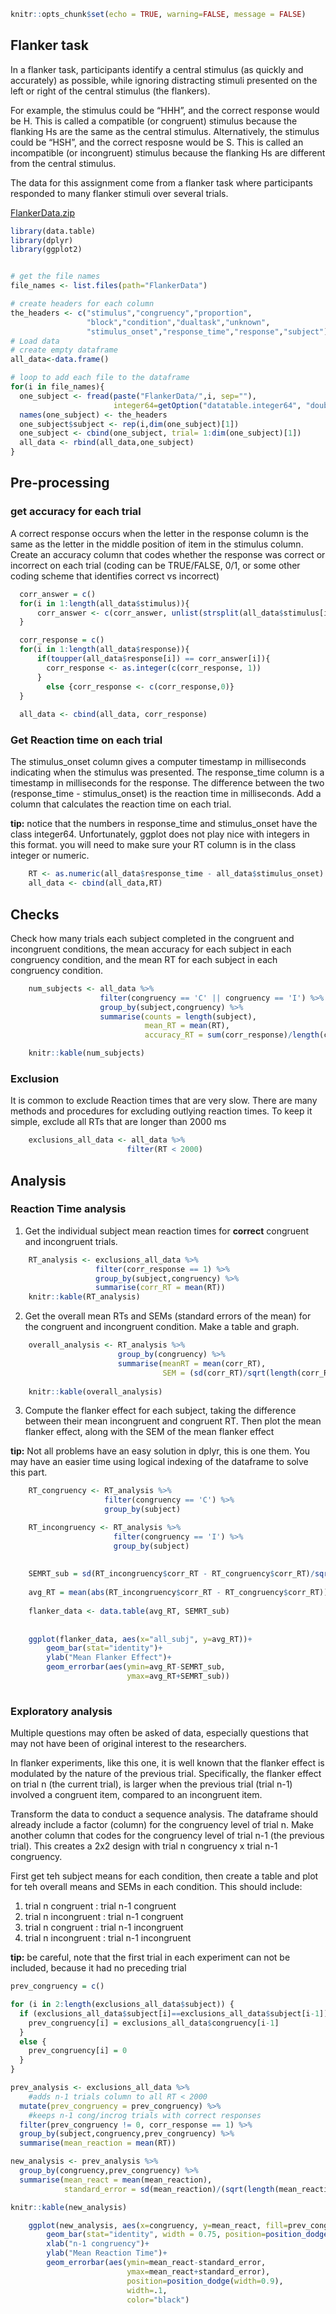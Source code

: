 ```r
knitr::opts_chunk$set(echo = TRUE, warning=FALSE, message = FALSE)
```

## Flanker task

In a flanker task, participants identify a central stimulus (as quickly and accurately) as possible, while ignoring distracting stimuli presented on the left or right of the central stimulus (the flankers). 

For example, the stimulus could be "HHH", and the correct response would be H. This is called a compatible (or congruent) stimulus because the flanking Hs are the same as the central stimulus. Alternatively, the stimulus could be "HSH", and the correct resposne would be S. This is called an incompatible (or incongruent) stimulus because the flanking Hs are different from the central stimulus. 

The data for this assignment come from a flanker task where participants responded to many flanker stimuli over several trials. 

[FlankerData.zip](https://crumplab.github.io/psyc7709/Presentations/FlankerData.zip)



```r
library(data.table)
library(dplyr)
library(ggplot2)


# get the file names
file_names <- list.files(path="FlankerData")

# create headers for each column
the_headers <- c("stimulus","congruency","proportion",
                 "block","condition","dualtask","unknown",
                 "stimulus_onset","response_time","response","subject")
# Load data
# create empty dataframe
all_data<-data.frame()

# loop to add each file to the dataframe
for(i in file_names){
  one_subject <- fread(paste("FlankerData/",i, sep=""), 
                       integer64=getOption("datatable.integer64", "double"))
  names(one_subject) <- the_headers
  one_subject$subject <- rep(i,dim(one_subject)[1])
  one_subject <- cbind(one_subject, trial= 1:dim(one_subject)[1])
  all_data <- rbind(all_data,one_subject)
}

```

## Pre-processing

### get accuracy for each trial

A correct response occurs when the letter in the response column is the same as the letter in the middle position of item in the stimulus column. Create an accuracy column that codes whether the response was correct or incorrect on each trial (coding can be TRUE/FALSE, 0/1, or some other coding scheme that identifies correct vs incorrect)

```r
  corr_answer = c()
  for(i in 1:length(all_data$stimulus)){
      corr_answer <- c(corr_answer, unlist(strsplit(all_data$stimulus[i], ""))[2])
  }

  corr_response = c()
  for(i in 1:length(all_data$response)){
      if(toupper(all_data$response[i]) == corr_answer[i]){
        corr_response <- as.integer(c(corr_response, 1))
      }
        else {corr_response <- c(corr_response,0)}
  }
  
  all_data <- cbind(all_data, corr_response)
```

### Get Reaction time on each trial

The stimulus_onset column gives a computer timestamp in milliseconds indicating when the stimulus was presented. The response_time column is a timestamp in milliseconds for the response. The difference between the two (response_time  - stimulus_onset) is the reaction time in milliseconds. Add a column that calculates the reaction time on each trial.

**tip:** notice that the numbers in response_time and stimulus_onset have the class integer64. Unfortunately, ggplot does not play nice with integers in this format. you will need to make sure your RT column is in the class integer or numeric.

```r
    RT <- as.numeric(all_data$response_time - all_data$stimulus_onset)
    all_data <- cbind(all_data,RT)

```


## Checks

Check how many trials each subject completed in the congruent and incongruent conditions, the mean accuracy for each subject in each congruency condition, and the mean RT for each subject in each congruency condition.

```r
    num_subjects <- all_data %>%
                    filter(congruency == 'C' || congruency == 'I') %>%
                    group_by(subject,congruency) %>%
                    summarise(counts = length(subject), 
                              mean_RT = mean(RT), 
                              accuracy_RT = sum(corr_response)/length(congruency))

    knitr::kable(num_subjects)

```



### Exclusion

It is common to exclude Reaction times that are very slow. There are many methods and procedures for excluding outlying reaction times. To keep it simple, exclude all RTs that are longer than 2000 ms

```r
    exclusions_all_data <- all_data %>%
                          filter(RT < 2000)
```

## Analysis

### Reaction Time analysis

1. Get the individual subject mean reaction times for **correct** congruent and incongruent trials.

```r
    RT_analysis <- exclusions_all_data %>%
                   filter(corr_response == 1) %>%
                   group_by(subject,congruency) %>%
                   summarise(corr_RT = mean(RT))
    knitr::kable(RT_analysis)
```

2. Get the overall mean RTs and SEMs (standard errors of the mean) for the congruent and incongruent condition. Make a table and graph.

```r
    overall_analysis <- RT_analysis %>%
                        group_by(congruency) %>%
                        summarise(meanRT = mean(corr_RT),
                                  SEM = (sd(corr_RT)/sqrt(length(corr_RT))))
  
    knitr::kable(overall_analysis)
```

3. Compute the flanker effect for each subject, taking the difference between their mean incongruent and congruent RT. Then plot the mean flanker effect, along with the SEM of the mean flanker effect

**tip:** Not all problems have an easy solution in dplyr, this is one them. You may have an easier time using logical indexing of the dataframe to solve this part.

```r
    RT_congruency <- RT_analysis %>%
                     filter(congruency == 'C') %>%
                     group_by(subject)

    RT_incongruency <- RT_analysis %>%
                       filter(congruency == 'I') %>%
                       group_by(subject)
    
    
    SEMRT_sub = sd(RT_incongruency$corr_RT - RT_congruency$corr_RT)/sqrt(length(RT_congruency$corr_RT))
    
    avg_RT = mean(abs(RT_incongruency$corr_RT - RT_congruency$corr_RT))
    
    flanker_data <- data.table(avg_RT, SEMRT_sub)
    
                                
    ggplot(flanker_data, aes(x="all_subj", y=avg_RT))+
        geom_bar(stat="identity")+
        ylab("Mean Flanker Effect")+
        geom_errorbar(aes(ymin=avg_RT-SEMRT_sub,
                          ymax=avg_RT+SEMRT_sub))
    
```


### Exploratory analysis

Multiple questions may often be asked of data, especially questions that may not have been of original interest to the researchers. 

In flanker experiments, like this one, it is well known that the flanker effect is modulated by the nature of the previous trial. Specifically, the flanker effect on trial n (the current trial), is larger when the previous trial (trial n-1) involved a congruent item, compared to an incongruent item. 

Transform the data to conduct a sequence analysis. The dataframe should already include a factor (column) for the congruency level of trial n. Make another column that codes for the congruency level of trial n-1 (the previous trial). This creates a 2x2 design with trial n congruency x trial n-1 congruency. 

First get teh subject means for each condition, then create a table and plot for teh overall means and SEMs in each condition. This should include:

1. trial n congruent : trial n-1 congruent
2. trial n incongruent : trial n-1 congruent
3. trial n congruent : trial n-1 incongruent
4. trial n incongruent : trial n-1 incongruent

**tip:** be careful, note that the first trial in each experiment can not be included, because it had no preceding trial

```r

prev_congruency = c()

for (i in 2:length(exclusions_all_data$subject)) {
  if (exclusions_all_data$subject[i]==exclusions_all_data$subject[i-1]) {
    prev_congruency[i] = exclusions_all_data$congruency[i-1]
  }
  else {
    prev_congruency[i] = 0
  }
}

prev_analysis <- exclusions_all_data %>%
    #adds n-1 trials column to all RT < 2000
  mutate(prev_congruency = prev_congruency) %>%
    #keeps n-1 cong/incrog trials with correct responses 
  filter(prev_congruency != 0, corr_response == 1) %>%
  group_by(subject,congruency,prev_congruency) %>%
  summarise(mean_reaction = mean(RT))

new_analysis <- prev_analysis %>%
  group_by(congruency,prev_congruency) %>%
  summarise(mean_react = mean(mean_reaction),
            standard_error = sd(mean_reaction)/(sqrt(length(mean_reaction))))

knitr::kable(new_analysis)

    ggplot(new_analysis, aes(x=congruency, y=mean_react, fill=prev_congruency))+
        geom_bar(stat="identity", width = 0.75, position=position_dodge(width=0.9))+
        xlab("n-1 congruency")+
        ylab("Mean Reaction Time")+
        geom_errorbar(aes(ymin=mean_react-standard_error,
                          ymax=mean_react+standard_error),
                          position=position_dodge(width=0.9),
                          width=.1,
                          color="black")
                      

```







